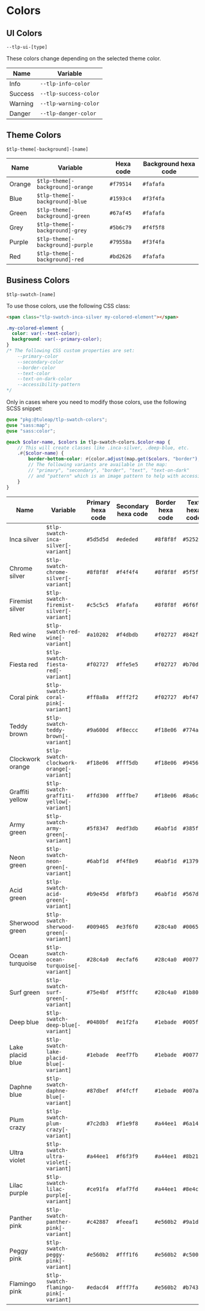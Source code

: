 
<Meta of={ColorsStories}/>
<Story of={ColorsStories.EmptyStory}></Story>

# Colors

## UI Colors

<code>--tlp-ui-[type]</code>

These colors change depending on the selected theme color.

<table className="tlp-table">
    <thead>
    <tr>
        <th>Name</th>
        <th>Variable</th>
    </tr>
    </thead>
    <tbody>
    <tr>
        <td>
            <span className="doc-color doc-color-info"></span>Info
        </td>
        <td><code className="code-inline">--tlp-info-color</code></td>
    </tr>
    <tr>
        <td>
            <span className="doc-color doc-color-success"></span>Success
        </td>
        <td><code className="code-inline">--tlp-success-color</code></td>
    </tr>
    <tr>
        <td>
            <span className="doc-color doc-color-warning"></span>Warning
        </td>
        <td><code className="code-inline">--tlp-warning-color</code></td>
    </tr>
    <tr>
        <td>
            <span className="doc-color doc-color-danger"></span>Danger
        </td>
        <td><code className="code-inline">--tlp-danger-color</code></td>
    </tr>
    </tbody>
</table>

## Theme Colors

<code>$tlp-theme[-background]-[name]</code>

<table className="tlp-table">
    <thead>
    <tr>
        <th>Name</th>
        <th>Variable</th>
        <th>Hexa code</th>
        <th>Background hexa code</th>
    </tr>
    </thead>
    <tbody>
    <tr>
        <td>
            <span className="doc-color doc-color-orange"></span>Orange
        </td>
        <td><code className="code-inline">$tlp-theme[-background]-orange</code></td>
        <td><code className="code-inline">#f79514</code></td>
        <td><code className="code-inline">#fafafa</code></td>
    </tr>
    <tr>
        <td>
            <span className="doc-color doc-color-blue"></span>Blue
        </td>
        <td><code className="code-inline">$tlp-theme[-background]-blue</code></td>
        <td><code className="code-inline">#1593c4</code></td>
        <td><code className="code-inline">#f3f4fa</code></td>
    </tr>
    <tr>
        <td>
            <span className="doc-color doc-color-green"></span>Green
        </td>
        <td><code className="code-inline">$tlp-theme[-background]-green</code></td>
        <td><code className="code-inline">#67af45</code></td>
        <td><code className="code-inline">#fafafa</code></td>
    </tr>
    <tr>
        <td>
            <span className="doc-color doc-color-grey"></span>Grey
        </td>
        <td><code className="code-inline">$tlp-theme[-background]-grey</code></td>
        <td><code className="code-inline">#5b6c79</code></td>
        <td><code className="code-inline">#f4f5f8</code></td>
    </tr>
    <tr>
        <td>
            <span className="doc-color doc-color-purple"></span>Purple
        </td>
        <td><code className="code-inline">$tlp-theme[-background]-purple</code></td>
        <td><code className="code-inline">#79558a</code></td>
        <td><code className="code-inline">#f3f4fa</code></td>
    </tr>
    <tr>
        <td>
            <span className="doc-color doc-color-red"></span>Red
        </td>
        <td><code className="code-inline">$tlp-theme[-background]-red</code></td>
        <td><code className="code-inline">#bd2626</code></td>
        <td><code className="code-inline">#fafafa</code></td>
    </tr>
    </tbody>
</table>

## Business Colors

<code>$tlp-swatch-[name]</code>

To use those colors, use the following CSS class:

```html
<span class="tlp-swatch-inca-silver my-colored-element"></span>
```
```scss
.my-colored-element {
  color: var(--text-color);
  background: var(--primary-color);
}
/* The following CSS custom properties are set:
    --primary-color
    --secondary-color
    --border-color
    --text-color
    --text-on-dark-color
    --accessibility-pattern
*/
```
Only in cases where you need to modify those colors, use the following SCSS snippet:

```scss
@use "pkg:@tuleap/tlp-swatch-colors";
@use "sass:map";
@use "sass:color";

@each $color-name, $colors in tlp-swatch-colors.$color-map {
    // This will create classes like .inca-silver, .deep-blue, etc.
    .#{$color-name} {
        border-bottom-color: #{color.adjust(map.get($colors, "border"), $lightness: - 20%)}
        // The following variants are available in the map:
        // "primary", "secondary", "border", "text", "text-on-dark"
        // and "pattern" which is an image pattern to help with accessibility
    }
}
```

<table className="tlp-table">
    <thead>
    <tr>
        <th>Name</th>
        <th>Variable</th>
        <th>Primary hexa code</th>
        <th>Secondary hexa code</th>
        <th>Border hexa code</th>
        <th>Text hexa code</th>
        <th>Text on dark background</th>
        <th>Accessibility pattern image</th>
    </tr>
    </thead>
    <tbody>
    <tr className="tlp-swatch-inca-silver">
        <td>
            <span className="doc-color doc-color-swatch"></span>
            Inca silver
        </td>
        <td><code>$tlp-swatch-inca-silver[-variant]</code></td>
        <td><code className="doc-color-swatch-primary dark">#5d5d5d</code></td>
        <td><code className="doc-color-swatch-secondary">#ededed</code></td>
        <td><code className="doc-color-swatch-border">#8f8f8f</code></td>
        <td><code className="doc-color-swatch-text">#525252</code></td>
        <td><code className="doc-color-swatch-text-on-dark">text</code></td>
        <td>
            <div className="doc-color-swatch-pattern"></div>
        </td>
    </tr>
    <tr className="tlp-swatch-chrome-silver">
        <td>
            <span className="doc-color doc-color-swatch"></span>
            Chrome silver
        </td>
        <td><code className="code-inline">$tlp-swatch-chrome-silver[-variant]</code></td>
        <td><code className="doc-color-swatch-primary dark">#8f8f8f</code></td>
        <td><code className="doc-color-swatch-secondary">#f4f4f4</code></td>
        <td><code className="doc-color-swatch-border">#8f8f8f</code></td>
        <td><code className="doc-color-swatch-text">#5f5f5f</code></td>
        <td><code className="doc-color-swatch-text-on-dark">text</code></td>
        <td>
            <div className="doc-color-swatch-pattern"></div>
        </td>
    </tr>
    <tr className="tlp-swatch-firemist-silver">
        <td>
            <span className="doc-color doc-color-swatch"></span>
            Firemist silver
        </td>
        <td><code className="code-inline">$tlp-swatch-firemist-silver[-variant]</code></td>
        <td><code className="doc-color-swatch-primary">#c5c5c5</code></td>
        <td><code className="doc-color-swatch-secondary">#fafafa</code></td>
        <td><code className="doc-color-swatch-border">#8f8f8f</code></td>
        <td><code className="doc-color-swatch-text">#6f6f6f</code></td>
        <td><code className="doc-color-swatch-text-on-dark">text</code></td>
        <td>
            <div className="doc-color-swatch-pattern"></div>
        </td>
    </tr>
    <tr className="tlp-swatch-red-wine">
        <td>
            <span className="doc-color doc-color-swatch"></span>
            Red wine
        </td>
        <td><code className="code-inline">$tlp-swatch-red-wine[-variant]</code></td>
        <td><code className="doc-color-swatch-primary dark">#a10202</code></td>
        <td><code className="doc-color-swatch-secondary">#f4dbdb</code></td>
        <td><code className="doc-color-swatch-border">#f02727</code></td>
        <td><code className="doc-color-swatch-text">#842f2f</code></td>
        <td><code className="doc-color-swatch-text-on-dark">text</code></td>
        <td>
            <div className="doc-color-swatch-pattern"></div>
        </td>
    </tr>
    <tr className="tlp-swatch-fiesta-red">
        <td>
            <span className="doc-color doc-color-swatch"></span>
            Fiesta red
        </td>
        <td><code className="code-inline">$tlp-swatch-fiesta-red[-variant]</code></td>
        <td><code className="doc-color-swatch-primary">#f02727</code></td>
        <td><code className="doc-color-swatch-secondary">#ffe5e5</code></td>
        <td><code className="doc-color-swatch-border">#f02727</code></td>
        <td><code className="doc-color-swatch-text">#b70d0d</code></td>
        <td><code className="doc-color-swatch-text-on-dark">text</code></td>
        <td>
            <div className="doc-color-swatch-pattern"></div>
        </td>
    </tr>
    <tr className="tlp-swatch-coral-pink">
        <td>
            <span className="doc-color doc-color-swatch"></span>
            Coral pink
        </td>
        <td><code className="code-inline">$tlp-swatch-coral-pink[-variant]</code></td>
        <td><code className="doc-color-swatch-primary">#ff8a8a</code></td>
        <td><code className="doc-color-swatch-secondary">#fff2f2</code></td>
        <td><code className="doc-color-swatch-border">#f02727</code></td>
        <td><code className="doc-color-swatch-text">#bf4747</code></td>
        <td><code className="doc-color-swatch-text-on-dark">text</code></td>
        <td>
            <div className="doc-color-swatch-pattern"></div>
        </td>
    </tr>
    <tr className="tlp-swatch-teddy-brown">
        <td>
            <span className="doc-color doc-color-swatch"></span>
            Teddy brown
        </td>
        <td><code className="code-inline">$tlp-swatch-teddy-brown[-variant]</code></td>
        <td><code className="doc-color-swatch-primary dark">#9a600d</code></td>
        <td><code className="doc-color-swatch-secondary">#f8eccc</code></td>
        <td><code className="doc-color-swatch-border">#f18e06</code></td>
        <td><code className="doc-color-swatch-text">#774a0a</code></td>
        <td><code className="doc-color-swatch-text-on-dark">text</code></td>
        <td>
            <div className="doc-color-swatch-pattern"></div>
        </td>
    </tr>
    <tr className="tlp-swatch-clockwork-orange">
        <td>
            <span className="doc-color doc-color-swatch"></span>
            Clockwork orange
        </td>
        <td><code className="code-inline">$tlp-swatch-clockwork-orange[-variant]</code></td>
        <td><code className="doc-color-swatch-primary">#f18e06</code></td>
        <td><code className="doc-color-swatch-secondary">#fff5db</code></td>
        <td><code className="doc-color-swatch-border">#f18e06</code></td>
        <td><code className="doc-color-swatch-text">#945600</code></td>
        <td><code className="doc-color-swatch-text-on-dark">text</code></td>
        <td>
            <div className="doc-color-swatch-pattern"></div>
        </td>
    </tr>
    <tr className="tlp-swatch-graffiti-yellow">
        <td>
            <span className="doc-color doc-color-swatch"></span>
            Graffiti yellow
        </td>
        <td><code className="code-inline">$tlp-swatch-graffiti-yellow[-variant]</code></td>
        <td><code className="doc-color-swatch-primary">#ffd300</code></td>
        <td><code className="doc-color-swatch-secondary">#fffbe7</code></td>
        <td><code className="doc-color-swatch-border">#f18e06</code></td>
        <td><code className="doc-color-swatch-text">#8a6c00</code></td>
        <td><code className="doc-color-swatch-text-on-dark">text</code></td>
        <td>
            <div className="doc-color-swatch-pattern"></div>
        </td>
    </tr>
    <tr className="tlp-swatch-army-green">
        <td>
            <span className="doc-color doc-color-swatch"></span>
            Army green
        </td>
        <td><code className="code-inline">$tlp-swatch-army-green[-variant]</code></td>
        <td><code className="doc-color-swatch-primary dark">#5f8347</code></td>
        <td><code className="doc-color-swatch-secondary">#edf3db</code></td>
        <td><code className="doc-color-swatch-border">#6abf1d</code></td>
        <td><code className="doc-color-swatch-text">#385f1e</code></td>
        <td><code className="doc-color-swatch-text-on-dark">text</code></td>
        <td>
            <div className="doc-color-swatch-pattern"></div>
        </td>
    </tr>
    <tr className="tlp-swatch-neon-green">
        <td>
            <span className="doc-color doc-color-swatch"></span>
            Neon green
        </td>
        <td><code className="code-inline">$tlp-swatch-neon-green[-variant]</code></td>
        <td><code className="doc-color-swatch-primary">#6abf1d</code></td>
        <td><code className="doc-color-swatch-secondary">#f4f8e9</code></td>
        <td><code className="doc-color-swatch-border">#6abf1d</code></td>
        <td><code className="doc-color-swatch-text">#137900</code></td>
        <td><code className="doc-color-swatch-text-on-dark">text</code></td>
        <td>
            <div className="doc-color-swatch-pattern"></div>
        </td>
    </tr>
    <tr className="tlp-swatch-acid-green">
        <td>
            <span className="doc-color doc-color-swatch"></span>
            Acid green
        </td>
        <td><code className="code-inline">$tlp-swatch-acid-green[-variant]</code></td>
        <td><code className="doc-color-swatch-primary">#b9e45d</code></td>
        <td><code className="doc-color-swatch-secondary">#f8fbf3</code></td>
        <td><code className="doc-color-swatch-border">#6abf1d</code></td>
        <td><code className="doc-color-swatch-text">#567d00</code></td>
        <td><code className="doc-color-swatch-text-on-dark">text</code></td>
        <td>
            <div className="doc-color-swatch-pattern"></div>
        </td>
    </tr>
    <tr className="tlp-swatch-sherwood-green">
        <td>
            <span className="doc-color doc-color-swatch"></span>
            Sherwood green
        </td>
        <td><code className="code-inline">$tlp-swatch-sherwood-green[-variant]</code></td>
        <td><code className="doc-color-swatch-primary dark">#009465</code></td>
        <td><code className="doc-color-swatch-secondary">#e3f6f0</code></td>
        <td><code className="doc-color-swatch-border">#28c4a0</code></td>
        <td><code className="doc-color-swatch-text">#006545</code></td>
        <td><code className="doc-color-swatch-text-on-dark">text</code></td>
        <td>
            <div className="doc-color-swatch-pattern"></div>
        </td>
    </tr>
    <tr className="tlp-swatch-ocean-turquoise">
        <td>
            <span className="doc-color doc-color-swatch"></span>
            Ocean turquoise
        </td>
        <td><code className="code-inline">$tlp-swatch-ocean-turquoise[-variant]</code></td>
        <td><code className="doc-color-swatch-primary">#28c4a0</code></td>
        <td><code className="doc-color-swatch-secondary">#ecfaf6</code></td>
        <td><code className="doc-color-swatch-border">#28c4a0</code></td>
        <td><code className="doc-color-swatch-text">#00775c</code></td>
        <td><code className="doc-color-swatch-text-on-dark">text</code></td>
        <td>
            <div className="doc-color-swatch-pattern"></div>
        </td>
    </tr>
    <tr className="tlp-swatch-surf-green">
        <td>
            <span className="doc-color doc-color-swatch"></span>
            Surf green
        </td>
        <td><code className="code-inline">$tlp-swatch-surf-green[-variant]</code></td>
        <td><code className="doc-color-swatch-primary">#75e4bf</code></td>
        <td><code className="doc-color-swatch-secondary">#f5fffc</code></td>
        <td><code className="doc-color-swatch-border">#28c4a0</code></td>
        <td><code className="doc-color-swatch-text">#1b805e</code></td>
        <td><code className="doc-color-swatch-text-on-dark">text</code></td>
        <td>
            <div className="doc-color-swatch-pattern"></div>
        </td>
    </tr>
    <tr className="tlp-swatch-deep-blue">
        <td>
            <span className="doc-color doc-color-swatch"></span>
            Deep blue
        </td>
        <td><code className="code-inline">$tlp-swatch-deep-blue[-variant]</code></td>
        <td><code className="doc-color-swatch-primary dark">#0480bf</code></td>
        <td><code className="doc-color-swatch-secondary">#e1f2fa</code></td>
        <td><code className="doc-color-swatch-border">#1ebade</code></td>
        <td><code className="doc-color-swatch-text">#005f90</code></td>
        <td><code className="doc-color-swatch-text-on-dark">text</code></td>
        <td>
            <div className="doc-color-swatch-pattern"></div>
        </td>
    </tr>
    <tr className="tlp-swatch-lake-placid-blue">
        <td>
            <span className="doc-color doc-color-swatch"></span>
            Lake placid blue
        </td>
        <td><code className="code-inline">$tlp-swatch-lake-placid-blue[-variant]</code></td>
        <td><code className="doc-color-swatch-primary">#1ebade</code></td>
        <td><code className="doc-color-swatch-secondary">#eef7fb</code></td>
        <td><code className="doc-color-swatch-border">#1ebade</code></td>
        <td><code className="doc-color-swatch-text">#007792</code></td>
        <td><code className="doc-color-swatch-text-on-dark">text</code></td>
        <td>
            <div className="doc-color-swatch-pattern"></div>
        </td>
    </tr>
    <tr className="tlp-swatch-daphne-blue">
        <td>
            <span className="doc-color doc-color-swatch"></span>
            Daphne blue
        </td>
        <td><code className="code-inline">$tlp-swatch-daphne-blue[-variant]</code></td>
        <td><code className="doc-color-swatch-primary">#87dbef</code></td>
        <td><code className="doc-color-swatch-secondary">#f4fcff</code></td>
        <td><code className="doc-color-swatch-border">#1ebade</code></td>
        <td><code className="doc-color-swatch-text">#007a96</code></td>
        <td><code className="doc-color-swatch-text-on-dark">text</code></td>
        <td>
            <div className="doc-color-swatch-pattern"></div>
        </td>
    </tr>
    <tr className="tlp-swatch-plum-crazy">
        <td>
            <span className="doc-color doc-color-swatch"></span>
            Plum crazy
        </td>
        <td><code className="code-inline">$tlp-swatch-plum-crazy[-variant]</code></td>
        <td><code className="doc-color-swatch-primary dark">#7c2db3</code></td>
        <td><code className="doc-color-swatch-secondary">#f1e9f8</code></td>
        <td><code className="doc-color-swatch-border">#a44ee1</code></td>
        <td><code className="doc-color-swatch-text">#6a14a7</code></td>
        <td><code className="doc-color-swatch-text-on-dark">text</code></td>
        <td>
            <div className="doc-color-swatch-pattern"></div>
        </td>
    </tr>
    <tr className="tlp-swatch-ultra-violet">
        <td>
            <span className="doc-color doc-color-swatch"></span>
            Ultra violet
        </td>
        <td><code className="code-inline">$tlp-swatch-ultra-violet[-variant]</code></td>
        <td><code className="doc-color-swatch-primary">#a44ee1</code></td>
        <td><code className="doc-color-swatch-secondary">#f6f3f9</code></td>
        <td><code className="doc-color-swatch-border">#a44ee1</code></td>
        <td><code className="doc-color-swatch-text">#8b21d6</code></td>
        <td><code className="doc-color-swatch-text-on-dark">text</code></td>
        <td>
            <div className="doc-color-swatch-pattern"></div>
        </td>
    </tr>
    <tr className="tlp-swatch-lilac-purple">
        <td>
            <span className="doc-color doc-color-swatch"></span>
            Lilac purple
        </td>
        <td><code className="code-inline">$tlp-swatch-lilac-purple[-variant]</code></td>
        <td><code className="doc-color-swatch-primary">#ce91fa</code></td>
        <td><code className="doc-color-swatch-secondary">#faf7fd</code></td>
        <td><code className="doc-color-swatch-border">#a44ee1</code></td>
        <td><code className="doc-color-swatch-text">#8e4cbd</code></td>
        <td><code className="doc-color-swatch-text-on-dark">text</code></td>
        <td>
            <div className="doc-color-swatch-pattern"></div>
        </td>
    </tr>
    <tr className="tlp-swatch-panther-pink">
        <td>
            <span className="doc-color doc-color-swatch"></span>
            Panther pink
        </td>
        <td><code className="code-inline">$tlp-swatch-panther-pink[-variant]</code></td>
        <td><code className="doc-color-swatch-primary dark">#c42887</code></td>
        <td><code className="doc-color-swatch-secondary">#feeaf1</code></td>
        <td><code className="doc-color-swatch-border">#e560b2</code></td>
        <td><code className="doc-color-swatch-text">#9a1d69</code></td>
        <td><code className="doc-color-swatch-text-on-dark">text</code></td>
        <td>
            <div className="doc-color-swatch-pattern"></div>
        </td>
    </tr>
    <tr className="tlp-swatch-peggy-pink">
        <td>
            <span className="doc-color doc-color-swatch"></span>
            Peggy pink
        </td>
        <td><code className="code-inline">$tlp-swatch-peggy-pink[-variant]</code></td>
        <td><code className="doc-color-swatch-primary">#e560b2</code></td>
        <td><code className="doc-color-swatch-secondary">#fff1f6</code></td>
        <td><code className="doc-color-swatch-border">#e560b2</code></td>
        <td><code className="doc-color-swatch-text">#c5007a</code></td>
        <td><code className="doc-color-swatch-text-on-dark">text</code></td>
        <td>
            <div className="doc-color-swatch-pattern"></div>
        </td>
    </tr>
    <tr className="tlp-swatch-flamingo-pink">
        <td>
            <span className="doc-color doc-color-swatch"></span>
            Flamingo pink
        </td>
        <td><code className="code-inline">$tlp-swatch-flamingo-pink[-variant]</code></td>
        <td><code className="doc-color-swatch-primary">#edacd4</code></td>
        <td><code className="doc-color-swatch-secondary">#fff7fa</code></td>
        <td><code className="doc-color-swatch-border">#e560b2</code></td>
        <td><code className="doc-color-swatch-text">#b7438a</code></td>
        <td><code className="doc-color-swatch-text-on-dark">text</code></td>
        <td>
            <div className="doc-color-swatch-pattern"></div>
        </td>
    </tr>
    </tbody>
</table>
